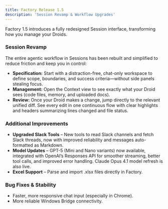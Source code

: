 ```yaml
---
title: Factory Release 1.5
description: 'Session Revamp & Workflow Upgrades'
---
```


Factory 1.5 introduces a fully redesigned Session interface, transforming how you manage your Droids.


### Session Revamp

The entire agentic workflow in Sessions has been rebuilt and simplified to reduce friction and keep you in control:

- **Specification:** Start with a distraction-free, chat-only workspace to define scope, boundaries, and success criteria—without side panels stealing focus.
- **Management:** Open the Context view to see exactly what your Droid sees (code files, memory, and uploaded docs).
- **Review:** Once your Droid makes a change, jump directly to the relevant unified diff. See every edit in one continuous flow with clear highlights and headers summarizing lines changed and file status.


### Additional Improvements

- **Upgraded Slack Tools** – New tools to read Slack channels and fetch Slack threads, now with improved reliability and messages auto-formatted as Markdown.
- **Model Updates** – GPT-5 (Mini and Nano variants) now available, integrated with OpenAI’s Responses API for smoother streaming, better tool calls, and improved error handling. Claude Opus 4.1 model refresh is also live.
- **Excel Support** – Parse and import .xlsx files directly in Factory.


### Bug Fixes & Stability

- Faster, more responsive chat input (especially in Chrome).
- More reliable Windows Bridge connectivity.

